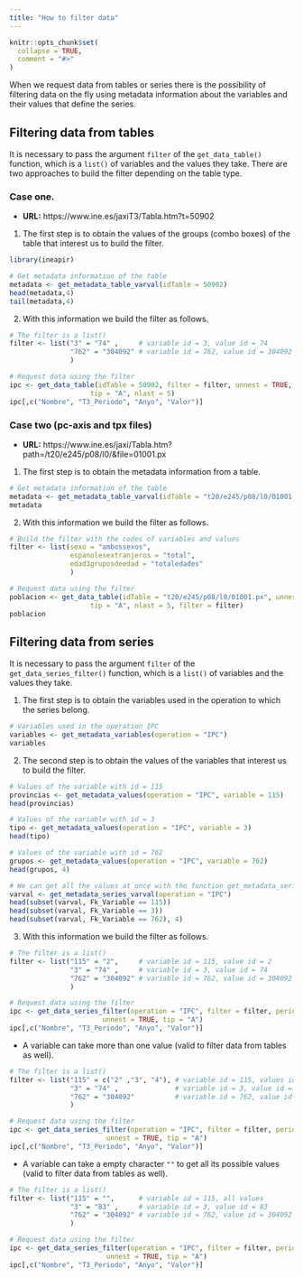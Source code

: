 ```yaml
---
title: "How to filter data"
---
```


```r
knitr::opts_chunk$set(
  collapse = TRUE,
  comment = "#>"
)
```

When we request data from tables or series there is the possibility of
filtering data on the fly using metadata information about the variables
and their values that define the series.

## Filtering data from tables

It is necessary to pass the argument `filter` of the `get_data_table()`
function, which is a `list()` of variables and the values they take.
There are two approaches to build the filter depending on the
table type.

### Case one.

- **URL:** https://www.ine.es/jaxiT3/Tabla.htm?t=50902

1. The first step is to obtain the values of the groups (combo boxes) of the
table that interest us to build the filter.

```r
library(ineapir)

# Get metadata information of the table
metadata <- get_metadata_table_varval(idTable = 50902)
head(metadata,4)
tail(metadata,4)
```

2. With this information we build the filter as follows.

```r
# The filter is a list()
filter <- list("3" = "74" ,     # variable id = 3, value id = 74
               "762" = "304092" # variable id = 762, value id = 304092
               )

# Request data using the filter
ipc <- get_data_table(idTable = 50902, filter = filter, unnest = TRUE,
                    tip = "A", nlast = 5)
ipc[,c("Nombre", "T3_Periodo", "Anyo", "Valor")]
```

### Case two (pc-axis and tpx files)

- **URL:** https://www.ine.es/jaxi/Tabla.htm?path=/t20/e245/p08/l0/&file=01001.px

1. The first step is to obtain the metadata information from a table.

```r
# Get metadata information of the table
metadata <- get_metadata_table_varval(idTable = "t20/e245/p08/l0/01001.px")
metadata
```

2. With this information we build the filter as follows.

```r
# Build the filter with the codes of variables and values
filter <- list(sexo = "ambossexos",              
               espanolesextranjeros = "total",   
               edad3gruposdeedad = "totaledades" 
               ) 

# Request data using the filter
poblacion <- get_data_table(idTable = "t20/e245/p08/l0/01001.px", unnest = TRUE,
                    tip = "A", nlast = 5, filter = filter)
poblacion
```

## Filtering data from series

It is necessary to pass the argument `filter` of the `get_data_series_filter()`
function, which is a `list()` of variables and the values they take.

1. The first step is to obtain the variables used in the operation to which 
the series belong.

```r
# Variables used in the operation IPC
variables <- get_metadata_variables(operation = "IPC")
variables
```

2. The second step is to obtain the values of the variables that interest us
to build the filter.

```r
# Values of the variable with id = 115
provincias <- get_metadata_values(operation = "IPC", variable = 115)
head(provincias)

# Values of the variable with id = 3
tipo <- get_metadata_values(operation = "IPC", variable = 3)
head(tipo)

# Values of the variable with id = 762
grupos <- get_metadata_values(operation = "IPC", variable = 762)
head(grupos, 4)

# We can get all the values at once with the function get_metadata_series_varval
varval <- get_metadata_series_varval(operation = "IPC")
head(subset(varval, Fk_Variable == 115))
head(subset(varval, Fk_Variable == 3))
head(subset(varval, Fk_Variable == 762), 4)
```

3. With this information we build the filter as follows.

```r
# The filter is a list()
filter <- list("115" = "2",     # variable id = 115, value id = 2
               "3" = "74" ,     # variable id = 3, value id = 74
               "762" = "304092" # variable id = 762, value id = 304092
               )

# Request data using the filter
ipc <- get_data_series_filter(operation = "IPC", filter = filter, periodicity = 1,
                       unnest = TRUE, tip = "A")
ipc[,c("Nombre", "T3_Periodo", "Anyo", "Valor")]
```

- A variable can take more than one value (valid to filter data from tables
as well).

```r
# The filter is a list()
filter <- list("115" = c("2" ,"3", "4"), # variable id = 115, values id 2, 3, 4
               "3" = "74" ,              # variable id = 3, value id = 74
               "762" = "304092"          # variable id = 762, value id = 304092
               )

# Request data using the filter
ipc <- get_data_series_filter(operation = "IPC", filter = filter, periodicity = 1, 
                        unnest = TRUE, tip = "A")
ipc[,c("Nombre", "T3_Periodo", "Anyo", "Valor")]
```


- A variable can take a empty character `""` to get all its possible values
(valid to filter data from tables as well).

```r
# The filter is a list()
filter <- list("115" = "",      # variable id = 115, all values
               "3" = "83" ,     # variable id = 3, value id = 83
               "762" = "304092" # variable id = 762, value id = 304092
               )

# Request data using the filter
ipc <- get_data_series_filter(operation = "IPC", filter = filter, periodicity = 1, 
                        unnest = TRUE, tip = "A")
ipc[,c("Nombre", "T3_Periodo", "Anyo", "Valor")]
```

